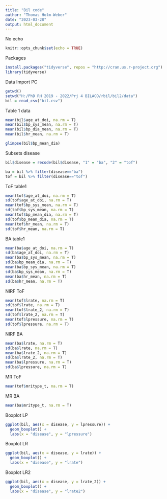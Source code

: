 ```yaml
---
title: "Bil code"
author: "Thomas Holm-Weber"
date: "2023-03-28"
output: html_document
---
```

No echo
```r
knitr::opts_chunk$set(echo = TRUE)
```
Packages
```r
install.packages("tidyverse", repos = "http://cran.us.r-project.org")
library(tidyverse)

```

Data Import PC
```r
getwd()
setwd("H:/PhD RH 2019 - 2022/Prj 4 BILACO/rbil/bil2/data")
bil = read_csv("bil.csv")
```



Table 1 data
```r
mean(bil$age_at_doi, na.rm = T)
mean(bil$bp_sys_mean, na.rm = T)
mean(bil$bp_dia_mean, na.rm = T)
mean(bil$hr_mean, na.rm = T)

glimpse(bil$bp_mean_dia)
```

Subsets disease
```r
bil$disease = recode(bil$disease, "1" = "ba", "2" = "tof")

ba = bil %>% filter(disease=="ba")
tof = bil %>% filter(disease=="tof")
```

ToF table1
```r
mean(tof$age_at_doi, na.rm = T)
sd(tof$age_at_doi, na.rm = T)
mean(tof$bp_sys_mean, na.rm = T)
sd(tof$bp_sys_mean, na.rm = T)
mean(tof$bp_mean_dia, na.rm = T)
sd(tof$bp_mean_dia, na.rm = T)
mean(tof$hr_mean, na.rm = T)
sd(tof$hr_mean, na.rm = T)
```


BA table1
```r
mean(ba$age_at_doi, na.rm = T)
sd(ba$age_at_doi, na.rm = T)
mean(ba$bp_sys_mean, na.rm = T)
sd(ba$bp_mean_dia, na.rm = T)
mean(ba$bp_sys_mean, na.rm = T)
sd(ba$bp_sys_mean, na.rm = T)
mean(ba$hr_mean, na.rm = T)
sd(ba$hr_mean, na.rm = T)
```



NIRF ToF
```r
mean(tof$lrate, na.rm = T)
sd(tof$lrate, na.rm = T)
mean(tof$lrate_2, na.rm = T)
sd(tof$lrate_2, na.rm = T)
mean(tof$lpressure, na.rm = T)
sd(tof$lpressure, na.rm = T)
```

NIRF BA
```r
mean(ba$lrate, na.rm = T)
sd(ba$lrate, na.rm = T)
mean(ba$lrate_2, na.rm = T)
sd(ba$lrate_2, na.rm = T)
mean(ba$lpressure, na.rm = T)
sd(ba$lpressure, na.rm = T)
```

MR ToF
```r
mean(tof$mritype_t, na.rm = T)
```

MR BA
```r
mean(ba$mritype_t, na.rm = T)
```

Boxplot LP
```r
ggplot(bil, aes(x = disease, y = lpressure)) +
  geom_boxplot() +
  labs(x = "disease", y = "lpressure")

```


Boxplot LR
```r
ggplot(bil, aes(x = disease, y = lrate)) +
  geom_boxplot() +
  labs(x = "disease", y = "lrate")

```


Boxplot LR2
```r
ggplot(bil, aes(x = disease, y = lrate_2)) +
  geom_boxplot() +
  labs(x = "disease", y = "lrate2")

```